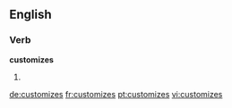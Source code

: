 
==English==

===Verb===
'''customizes'''

# {{third-person singular of|[[customize]]}}

[[de:customizes]]
[[fr:customizes]]
[[pt:customizes]]
[[vi:customizes]]